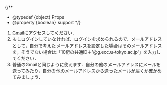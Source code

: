
{/**
  * @typedef {object} Props
  * @property {boolean} support
  */}

1. [Gmail](https://mail.google.com/a/g.ecc.u-tokyo.ac.jp)にアクセスしてください．
2. もしログインしていなければ、ログインを求められるので、メールアドレスとして，自分で考えたメールアドレスを設定した場合はそのメールアドレスを，そうでない場合は「10桁の共通ID＋'@g.ecc.u-tokyo.ac.jp'」を入力してください．
3. 普通のGmailと同じように使えます．自分の他のメールアドレスにメールを送ってみたり，自分の他のメールアドレスから送ったメールが届くか確かめてみましょう．

<Support lang="ja" show={props.support} />
